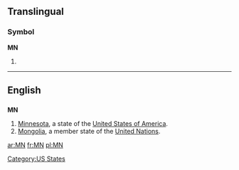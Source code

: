 {{see|Mn|mN}}
==Translingual==
===Symbol===
'''MN'''
# {{SI-unit|mega|newton|[[force]]}}

----

==English==

==={{abbreviation}}===
'''MN'''

# [[Minnesota]], a state of the [[United States of America]].
#[[Mongolia]], a member state of the [[United Nations]].

[[Category:US States]]

[[ar:MN]]
[[fr:MN]]
[[pl:MN]]